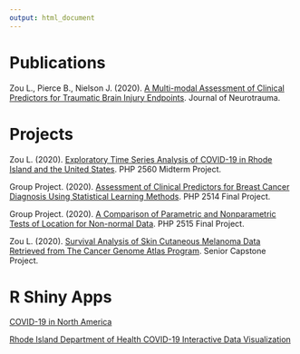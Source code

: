 ```yaml
---
output: html_document
---
```


<script src="https://kit.fontawesome.com/a076d05399.js"></script>

# Publications

Zou L., Pierce B., Nielson J. (2020). [A Multi-modal Assessment of Clinical Predictors for Traumatic Brain Injury Endpoints](https://doi.org/10.1089/neu.2020.7222). Journal of Neurotrauma.

# Projects

Zou L. (2020). [Exploratory Time Series Analysis of COVID-19 in Rhode Island and the United States](https://linfengzou.github.io/linfengzou.github.io/R Sample.pdf). PHP 2560 Midterm Project.

Group Project. (2020). [Assessment of Clinical Predictors for Breast Cancer Diagnosis Using Statistical Learning Methods](https://linfengzou.github.io/linfengzou.github.io/Research Sample 2.pdf). PHP 2514 Final Project.

Group Project. (2020). [A Comparison of Parametric and Nonparametric Tests of Location for Non-normal Data](Research Sample 3.pdf). PHP 2515 Final Project.

Zou L. (2020). [Survival Analysis of Skin Cutaneous Melanoma Data Retrieved from The Cancer Genome Atlas Program](https://linfengzou.github.io/linfengzou.github.io/Research Sample.pdf). Senior Capstone Project.

# R Shiny Apps

[COVID-19 in North America](https://php2560finalproject.shinyapps.io/PHP_2560_Final_Project2/)

[Rhode Island Department of Health COVID-19 Interactive Data Visualization](https://linzoubrownuniversity.shinyapps.io/RIDOH/)
